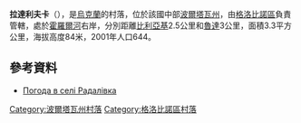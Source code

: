 {{coord|49|33|29|N|33|28|40|E|scale:100000_region:UA|display=title}}

'''拉達利夫卡'''（{{lang-uk|Радалівка}}），是[[烏克蘭|烏克蘭]]的村落，位於該國中部[[波爾塔瓦州|波爾塔瓦州]]，由[[格洛比諾區|格洛比諾區]]負責管轄，處於[[霍羅爾河|霍羅爾河]]右岸，分別距離[[比利亞基|比利亞基]]2.5公里和[[魯達_(格洛比諾區)|魯達]]3公里，面積3.3平方公里，海拔高度84米，2001年人口644。

==參考資料==
* [http://weather.in.ua/ua/poltavskaja/21931 Погода в селі Радалівка] {{Wayback|url=http://weather.in.ua/ua/poltavskaja/21931 |date=20160305101916 }}

{{DEFAULTSORT:Радалівка}}
[[Category:波爾塔瓦州村落|Category:波爾塔瓦州村落]]
[[Category:格洛比諾區村落|Category:格洛比諾區村落]]


{{Poltava-geo-stub}}